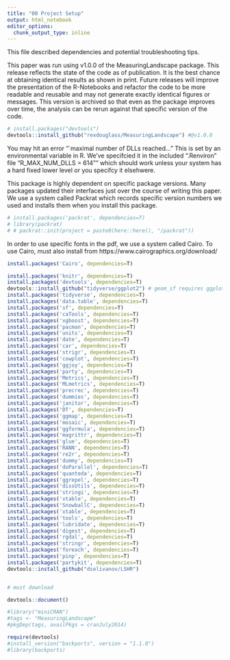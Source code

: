 ```yaml
---
title: "00 Project Setup"
output: html_notebook
editor_options: 
  chunk_output_type: inline
---
```

<style>
    body .main-container {
        max-width: 100%;
    }
</style>


This file described dependencies and potential troubleshooting tips.

This paper was run using v1.0.0 of the MeasuringLandscape package. This release reflects the state of the code as of publication. It is the best chance at obtaining identical results as shown in print. Future releases will improve the presentation of the R-Notebooks and refactor the code to be more readable and reusable and may not generate exactly identical figures or messages. This version is archived so that even as the package improves over time, the analysis can be rerun against that specific version of the code.

```r
# install.packages("devtools") 
devtools::install_github("rexdouglass/MeasuringLandscape") #@v1.0.0
```

You may hit an error "`maximal number of DLLs reached..." This is set by an environmental variable in R. We've specifcied it in the included ".Renviron" file "R_MAX_NUM_DLLS = 614"" which should work unless your system has a hard fixed lower level or you specifcy it elsehwere.


This package is highly dependent on specific package versions. Many packages updated their interfaces just over the course of writing this paper. We use a system called Packrat which records specific version numbers we used and installs them when you install this package.

```r

# install.packages('packrat', dependencies=T)
# library(packrat)
# # packrat::init(project = paste0(here::here(), "/packrat"))

```

In order to use specific fonts in the pdf, we use a system called Cairo. To use Cairo, must also install from https://www.cairographics.org/download/
```r
install.packages('Cairo', dependencies=T)
```


```r



install.packages('knitr', dependencies=T)
install.packages('devtools', dependencies=T)
devtools::install_github("tidyverse/ggplot2") # geom_sf requires ggplot installed off of the dev server
install.packages('tidyverse', dependencies=T)
install.packages('data.table', dependencies=T)
install.packages('sf', dependencies=T)
install.packages('caTools', dependencies=T)
install.packages('xgboost', dependencies=T)
install.packages('pacman', dependencies=T)
install.packages('units', dependencies=T)
install.packages('date', dependencies=T)
install.packages('car', dependencies=T)
install.packages('strigr', dependencies=T)
install.packages('cowplot', dependencies=T)
install.packages('ggjoy', dependencies=T)
install.packages('party', dependencies=T)
install.packages('Metrics', dependencies=T)
install.packages('MLmetrics', dependencies=T)
install.packages('precrec', dependencies=T)
install.packages('dummies', dependencies=T)
install.packages('janitor', dependencies=T)
install.packages('DT', dependencies=T)
install.packages('ggmap', dependencies=T)
install.packages('mosaic', dependencies=T)
install.packages('ggformula', dependencies=T)
install.packages('magrittr', dependencies=T)
install.packages('glue', dependencies=T)
install.packages('RANN', dependencies=T)
install.packages('re2r', dependencies=T)
install.packages('dummy', dependencies=T)
install.packages('doParallel', dependencies=T)
install.packages('quanteda', dependencies=T)
install.packages('ggrepel', dependencies=T)
install.packages('dissUtils', dependencies=T)
install.packages('stringi', dependencies=T)
install.packages('xtable', dependencies=T)
install.packages('SnowballC', dependencies=T)
install.packages('xtable', dependencies=T)
install.packages('tools', dependencies=T)
install.packages('lubridate', dependencies=T)
install.packages('digest', dependencies=T)
install.packages('rgdal', dependencies=T)
install.packages('stringr', dependencies=T)
install.packages('foreach', dependencies=T)
install.packages('pinp', dependencies=T)
install.packages('partykit', dependencies=T)
devtools::install_github("dselivanov/LSHR") 


# must download 

devtools::document()

#library("miniCRAN")
#tags <- "MeasuringLandscape"
#pkgDep(tags, availPkgs = cranJuly2014)

require(devtools)
#install_version("backports", version = "1.1.0")
#library(backports)

```

